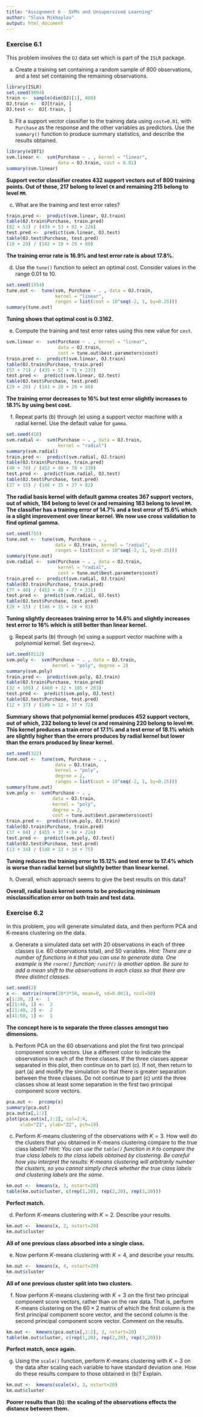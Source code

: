 ```yaml
---
title: "Assignment 6 - SVMs and Unsupervised Learning"
author: "Slava Mikhaylov"
output: html_document
---
```


### Exercise 6.1

This problem involves the `OJ` data set which is part of the `ISLR` package.

(a) Create a training set containing a random sample of 800 observations, and a test set containing the remaining observations.

```r
library(ISLR)
set.seed(9004)
train <-  sample(dim(OJ)[1], 800)
OJ.train <-  OJ[train, ]
OJ.test <-  OJ[-train, ]
```

(b) Fit a support vector classifier to the training data using `cost=0.01`, with `Purchase` as the response and the other variables as predictors. Use the `summary()` function to produce summary statistics, and describe the results obtained.

```r
library(e1071)
svm.linear <-  svm(Purchase ~ . , kernel = "linear", 
                   data = OJ.train, cost = 0.01)
summary(svm.linear)
```

**Support vector classifier creates 432 support vectors out of 800 training points. Out of these, 217 belong to level `CH` and remaining 215 belong to level `MM`.**

(c) What are the training and test error rates?

```r
train.pred <-  predict(svm.linear, OJ.train)
table(OJ.train$Purchase, train.pred)
(82 + 53) / (439 + 53 + 82 + 226)
test.pred <-  predict(svm.linear, OJ.test)
table(OJ.test$Purchase, test.pred)
(19 + 29) / (142 + 19 + 29 + 80)
```

**The training error rate is 16.9% and test error rate is about 17.8%.**

(d) Use the `tune()` function to select an optimal cost. Consider values in the range 0.01 to 10.

```r
set.seed(1554)
tune.out <-  tune(svm, Purchase ~ . , data = OJ.train,
                  kernel = "linear", 
                  ranges = list(cost = 10^seq(-2, 1, by=0.25)))
summary(tune.out)
```

**Tuning shows that optimal cost is 0.3162.**

(e) Compute the training and test error rates using this new value for `cost`.

```r
svm.linear <-  svm(Purchase ~ . , kernel = "linear", 
                   data = OJ.train,
                   cost = tune.out$best.parameters$cost)
train.pred <-  predict(svm.linear, OJ.train)
table(OJ.train$Purchase, train.pred)
(57 + 71) / (435 + 57 + 71 + 237)
test.pred <-  predict(svm.linear, OJ.test)
table(OJ.test$Purchase, test.pred)
(29 + 20) / (141 + 20 + 29 + 80)
```

**The training error decreases to 16% but test error slightly increases to 18.1% by using best cost.**

(f) Repeat parts (b) through (e) using a support vector machine with a radial kernel. Use the default value for `gamma`.

```r
set.seed(410)
svm.radial <-  svm(Purchase ~ . , data = OJ.train, 
                   kernel = "radial")
summary(svm.radial)
train.pred <-  predict(svm.radial, OJ.train)
table(OJ.train$Purchase, train.pred)
(40 + 78) / (452 + 40 + 78 + 230)
test.pred <-  predict(svm.radial, OJ.test)
table(OJ.test$Purchase, test.pred)
(27 + 15) / (146 + 15 + 27 + 82)
```

**The radial basis kernel with default gamma creates 367 support vectors, out of which, 184 belong to level `CH` and remaining 183 belong to level `MM`. The classifier has a training error of 14.7% and a test error of 15.6% which is a slight improvement over linear kernel. We now use cross validation to find optimal gamma.**

```r
set.seed(755)
tune.out <-  tune(svm, Purchase ~ . , 
                  data = OJ.train, kernel = "radial",
                  ranges = list(cost = 10^seq(-2, 1, by=0.25)))
summary(tune.out)
svm.radial <-  svm(Purchase ~ . , data = OJ.train, 
                   kernel = "radial",
                   cost = tune.out$best.parameters$cost)
train.pred <-  predict(svm.radial, OJ.train)
table(OJ.train$Purchase, train.pred)
(77 + 40) / (452 + 40 + 77 + 231)
test.pred <-  predict(svm.radial, OJ.test)
table(OJ.test$Purchase, test.pred)
(28 + 15) / (146 + 15 + 28 + 81)
```

**Tuning slightly decreases training error to 14.6% and slightly increases test error to 16% which is still better than linear kernel.**

(g) Repeat parts (b) through (e) using a support vector machine with a polynomial kernel. Set `degree=2`.

```r
set.seed(8112)
svm.poly <-  svm(Purchase ~ . , data = OJ.train, 
                 kernel = "poly", degree = 2)
summary(svm.poly)
train.pred <-  predict(svm.poly, OJ.train)
table(OJ.train$Purchase, train.pred)
(32 + 105) / (460 + 32 + 105 + 203)
test.pred <-  predict(svm.poly, OJ.test)
table(OJ.test$Purchase, test.pred)
(12 + 37) / (149 + 12 + 37 + 72)
```

**Summary shows that polynomial kernel produces 452 support vectors, out of which, 232 belong to level `CH` and remaining 220 belong to level `MM`. This kernel produces a train error of 17.1% and a test error of 18.1% which are slightly higher than the errors produces by radial kernel but lower than the errors produced by linear kernel.**

```r
set.seed(322)
tune.out <-  tune(svm, Purchase ~ . , 
                  data = OJ.train, 
                  kernel = "poly", 
                  degree = 2, 
                  ranges = list(cost = 10^seq(-2, 1, by=0.25)))
summary(tune.out)
svm.poly <-  svm(Purchase ~ . , 
                 data = OJ.train, 
                 kernel = "poly", 
                 degree = 2, 
                 cost = tune.out$best.parameters$cost)
train.pred <-  predict(svm.poly, OJ.train)
table(OJ.train$Purchase, train.pred)
(37 + 84) / (455 + 37 + 84 + 224)
test.pred <-  predict(svm.poly, OJ.test)
table(OJ.test$Purchase, test.pred)
(13 + 34) / (148 + 13 + 34 + 75)
```

**Tuning reduces the training error to 15.12% and test error to 17.4% which is worse than radial kernel but slightly better than linear kernel.**

(h) Overall, which approach seems to give the best results on this data?

**Overall, radial basis kernel seems to be producing minimum misclassification error on both train and test data.**



### Exercise 6.2

In this problem, you will generate simulated data, and then perform PCA and K-means clustering on the data.

(a) Generate a simulated data set with 20 observations in each of three classes (i.e. 60 observations total), and 50 variables.
*Hint: There are a number of functions in `R` that you can use to generate data. One example is the `rnorm()` function; `runif()` is another option. Be sure to add a mean shift to the observations in each class so that there are three distinct classes.*

```r
set.seed(2)
x <-  matrix(rnorm(20*3*50, mean=0, sd=0.001), ncol=50)
x[1:20, 2] <-  1
x[21:40, 1] <-  2
x[21:40, 2] <-  2
x[41:60, 1] <-  1
```
**The concept here is to separate the three classes amongst two dimensions.**

(b) Perform PCA on the 60 observations and plot the first two principal component score vectors. Use a different color to indicate the observations in each of the three classes. If the three classes appear separated in this plot, then continue on to part (c). If not, then return to part (a) and modify the simulation so that there is greater separation between the three classes. Do not continue to part (c) until the three classes show at least some separation in the first two principal component score vectors.

```r
pca.out <-  prcomp(x)
summary(pca.out)
pca.out$x[,1:2]
plot(pca.out$x[,1:2], col=2:4, 
     xlab="Z1", ylab="Z2", pch=19) 
```

(c) Perform $K$-means clustering of the observations with $K = 3$. How well do the clusters that you obtained in $K$-means clustering compare to the true class labels?
*Hint: You can use the `table()` function in `R` to compare the true class labels to the class labels obtained by clustering. Be careful how you interpret the results: $K$-means clustering will arbitrarily number the clusters, so you cannot simply check whether the true class labels and clustering labels are the same.*

```r
km.out <-  kmeans(x, 3, nstart=20)
table(km.out$cluster, c(rep(1,20), rep(2,20), rep(3,20)))
```

**Perfect match.**

(d) Perform $K$-means clustering with $K = 2$. Describe your results.

```r
km.out <-  kmeans(x, 2, nstart=20)
km.out$cluster
```

**All of one previous class absorbed into a single class.**

(e) Now perform $K$-means clustering with $K = 4$, and describe your
results.

```r
km.out <-  kmeans(x, 4, nstart=20)
km.out$cluster
```

**All of one previous cluster split into two clusters.**

(f) Now perform $K$-means clustering with $K = 3$ on the first two principal component score vectors, rather than on the raw data. That is, perform $K$-means clustering on the $60 \times 2$ matrix of which the first column is the first principal component score vector, and the second column is the second principal component score vector. Comment on the results.

```r
km.out <-  kmeans(pca.out$x[,1:2], 3, nstart=20)
table(km.out$cluster, c(rep(1,20), rep(2,20), rep(3,20)))
```

**Perfect match, once again.**

(g) Using the `scale()` function, perform $K$-means clustering with $K = 3$ on the data after scaling each variable to have standard deviation one. How do these results compare to those obtained in (b)? Explain.

```r
km.out <-  kmeans(scale(x), 3, nstart=20)
km.out$cluster
```

**Poorer results than (b): the scaling of the observations effects the distance between them.**
